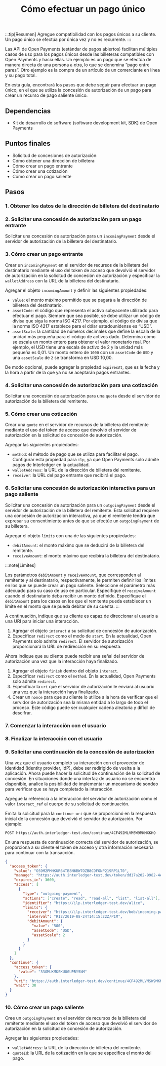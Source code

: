 ﻿---
title: Cómo efectuar un pago único
---


:::tip[Resumen]
Agregue compatibilidad con los pagos únicos a su cliente. Un pago único se efectúa por única vez y no es recurrente.
:::

Las API de Open Payments (estándar de pagos abiertos) facilitan múltiples casos de uso para los pagos únicos desde las billeteras compatibles con Open Payments y hacia ellas. Un ejemplo es un pago que se efectúa de manera directa de una persona a otra, lo que se denomina “pago entre pares”. Otro ejemplo es la compra de un artículo de un comerciante en línea y su pago total.

En esta guía, encontrará los pasos que debe seguir para efectuar un pago único, en el que se utiliza la concesión de autorización de un pago para crear un recurso de pago saliente único.

## Dependencias

- <LinkOut href='https://github.com/interledger/open-payments-node/tree/main/packages/open-payments'>Kit de desarrollo de software (software development kit, SDK) de Open Payments</LinkOut>

<HttpSig />

## Puntos finales

- <LinkOut href='https://openpayments.dev/es/apis/auth-server/operations/post-request/'>Solicitud de concesiones de autorización</LinkOut>
- <LinkOut href='https://openpayments.dev/es/apis/wallet-address-server/operations/get-wallet-address/'>Cómo obtener una dirección de billetera</LinkOut>
- <LinkOut href='https://openpayments.dev/es/apis/resource-server/operations/create-incoming-payment/'>Cómo crear un pago entrante</LinkOut>
- <LinkOut href='https://openpayments.dev/es/apis/resource-server/operations/create-quote/'>Cómo crear una cotización</LinkOut>
- <LinkOut href='https://openpayments.dev/es/apis/resource-server/operations/create-outgoing-payment/'>Cómo crear un pago saliente</LinkOut>

<Tabs>
<TabItem label='TypeScript'>
<Ts />

## Pasos

### 1. Obtener los datos de la dirección de billetera del destinatario

<ChunkedSnippet
  source='https://raw.githubusercontent.com/interledger/open-payments-snippets/main/grant/grant-outgoing-payment.ts'
  chunk='3'
/>

### 2. Solicitar una concesión de autorización para un pago entrante

Solicitar una concesión de autorización para un `incomingPayment` desde el servidor de autorización de la billetera del destinatario.

<ChunkedSnippet
  source='https://raw.githubusercontent.com/interledger/open-payments-snippets/main/grant/grant-incoming-payment.ts'
  chunk='4'
/>

### 3. Cómo crear un pago entrante

Crear un `incomingPayment` en el servidor de recursos de la billetera del destinatario mediante el uso del token de acceso que devolvió el servidor de autorización en la solicitud de concesión de autorización y especificar la `walletAddress` con la URL de la billetera del destinatario.

Agregar el objeto `incomingAmount` y definir las siguientes propiedades:

- `value`: el monto máximo permitido que se pagará a la dirección de billetera del destinatario.
- `assetCode`: el código que representa el activo subyacente utilizado para efectuar el pago. Siempre que sea posible, se debe utilizar un código de divisa que siga la norma ISO 4217. Por ejemplo, el código de divisa que la norma ISO 4217 establece para el dólar estadounidense es “USD”.
- `assetScale`: la cantidad de números decimales que define la escala de la unidad más pequeña para el código de activos dado. Determina cómo se escala un monto entero para obtener el valor monetario real. Por ejemplo, el USD tiene una escala de activo de 2 y la unidad más pequeña es 0,01. Un monto entero de `1000` con un `assetCode` de `USD` y una `assetScale` de `2` se transforma en USD 10,00.

De modo opcional, puede agregar la propiedad `expiresAt`, que es la fecha y la hora a partir de la que ya no se aceptarán pagos entrantes.

<ChunkedSnippet
  source='https://raw.githubusercontent.com/interledger/open-payments-snippets/main/incoming-payment/incoming-payment-create.ts'
  chunk='3'
/>

### 4. Solicitar una concesión de autorización para una cotización

Solicitar una concesión de autorización para una `quote` desde el servidor de autorización de la billetera del remitente.

<ChunkedSnippet
  source='https://raw.githubusercontent.com/interledger/open-payments-snippets/main/grant/grant-quote.ts'
  chunk='4'
/>

### 5. Cómo crear una cotización

Crear una `quote` en el servidor de recursos de la billetera del remitente mediante el uso del token de acceso que devolvió el servidor de autorización en la solicitud de concesión de autorización.

Agregar las siguientes propiedades:

- `method`: el método de pago que se utiliza para facilitar el pago. Configurar esta propiedad para `ilp`, ya que Open Payments solo admite pagos de <LinkOut href='https://interledger.org/es'>Interledger</LinkOut> en la actualidad.
- `walletAddress`: la URL de la dirección de billetera del remitente.
- `receiver`: la URL del pago entrante que recibirá el pago.

<ChunkedSnippet
  source='https://raw.githubusercontent.com/interledger/open-payments-snippets/main/quote/quote-create.ts'
  chunk='3'
/>

### 6. Solicitar una concesión de autorización interactiva para un pago saliente

Solicitar una concesión de autorización para un `outgoingPayment` desde el servidor de autorización de la billetera del remitente. Esta solicitud requiere una concesión de autorización interactiva, ya que el remitente tendrá que expresar su consentimiento antes de que se efectúe un `outgoingPayment` de su billetera.

Agregar el objeto `limits` con una de las siguientes propiedades:

- `debitAmount`: el monto máximo que se deducirá de la billetera del remitente.
- `receiveAmount`: el monto máximo que recibirá la billetera del destinatario.

:::note[Límites]

Los parámetros `debitAmount` y `receiveAmount`, que corresponden al remitente y al destinatario, respectivamente, le permiten definir los límites en los que se puede crear un pago saliente. Seleccione el parámetro más adecuado para su caso de uso en particular. Especifique el `receiveAmount` cuando el destinatario deba recibir un monto definido. Especifique el `debitAmount` para los casos en los que el remitente pueda establecer un límite en el monto que se pueda debitar de su cuenta.
:::

A continuación, indique que su cliente es capaz de direccionar al usuario a una URI para iniciar una interacción.

1. Agregar el objeto `interact` a su solicitud de concesión de autorización.
2. Especificar `redirect` como el modo de `start`. En la actualidad, Open Payments solo admite `redirect`. El servidor de autorización proporcionará la URL de redirección en su respuesta.

Ahora indique que su cliente puede recibir una señal del servidor de autorización una vez que la interacción haya finalizado.

1. Agregar el objeto `finish` dentro del objeto `interact`.
2. Especificar `redirect` como el `method`. En la actualidad, Open Payments solo admite `redirect`.
3. Especificar la `uri` que el servidor de autorización le enviará al usuario una vez que la interacción haya finalizado.
4. Crear un `nonce` para que su cliente lo utilice a la hora de verificar que el servidor de autorización sea la misma entidad a lo largo de todo el proceso. Este código puede ser cualquier cadena aleatoria y difícil de descifrar.

<ChunkedSnippet
  source='https://raw.githubusercontent.com/interledger/open-payments-snippets/main/grant/grant-outgoing-payment.ts'
  chunk='4'
/>

<ChunkedSnippet
  source='https://raw.githubusercontent.com/interledger/open-payments-snippets/main/grant/grant-outgoing-payment.ts'
  chunk='5'
/>

### 7. Comenzar la interacción con el usuario

<StartInteraction />

### 8. Finalizar la interacción con el usuario

<FinishInteraction />

### 9. Solicitar una continuación de la concesión de autorización

Una vez que el usuario completó su interacción con el proveedor de identidad (identity provider, IdP), debe ser redirigido de vuelta a la aplicación. Ahora puede hacer la solicitud de continuación de la solicitud de concesión. En situaciones donde una interfaz de usuario no se encuentra disponible, analice la posibilidad de implementar un mecanismo de sondeo para verificar que se haya completado la interacción.

Agregue la referencia a la interacción del servidor de autorización como el valor `interact_ref` al cuerpo de su solicitud de continuación.

<ChunkedSnippet
  source='https://raw.githubusercontent.com/interledger/open-payments-snippets/main/grant/grant-continuation.ts'
  chunk='3'
/>

Emita la solicitud para la `continue uri` que se proporcionó en la respuesta inicial de la concesión que devolvió el servidor de autorización. Por ejemplo:

`POST https://auth.interledger-test.dev/continue/4CF492MLVMSW9MKMXKHQ`

En una respuesta de continuación correcta del servidor de autorización, se proporciona a su cliente el token de acceso y otra información necesaria para continuar con la transacción.

```json title="Respuesta de ejemplo" wrap
{
  "access_token": {
    "value": "OS9M2PMHKUR64TB8N6BW7OZB8CDFONP219RP1LT0",
    "manage": "https://auth.interledger-test.dev/token/dd17a202-9982-4ed9-ae31-564947fb6379",
    "expires_in": 3600,
    "access": [
      {
        "type": "outgoing-payment",
        "actions": ["create", "read", "read-all", "list", "list-all"],
        "identifier": "https://ilp.interledger-test.dev/alice",
        "limits": {
          "receiver": "https://ilp.interledger-test.dev/bob/incoming-payments/48884225-b393-4872-90de-1b737e2491c2",
          "interval": "R12/2019-08-24T14:15:22Z/P1M",
          "debitAmount": {
            "value": "500",
            "assetCode": "USD",
            "assetScale": 2
          }
        }
      }
    ]
  },
  "continue": {
    "access_token": {
      "value": "33OMUKMKSKU80UPRY5NM"
    },
    "uri": "https://auth.interledger-test.dev/continue/4CF492MLVMSW9MKMXKHQ",
    "wait": 30
  }
}
```

### 10. Cómo crear un pago saliente

Cree un `outgoingPayment` en el servidor de recursos de la billetera del remitente mediante el uso del token de acceso que devolvió el servidor de autorización en la solicitud de concesión de autorización.

Agregar las siguientes propiedades:

- `walletAddress`: la URL de la dirección de billetera del remitente.
- `quoteId`: la URL de la cotización en la que se especifica el monto del pago.

<ChunkedSnippet
  source='https://raw.githubusercontent.com/interledger/open-payments-snippets/main/outgoing-payment/outgoing-payment-create.ts'
  chunk='3'
/>

</TabItem>
</Tabs>
